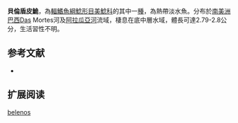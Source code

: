 {{Speciesbox
| name = 貝倫盾皮鮠
| image = 
| image_width = 250px
| image_caption = 
| status = NE
| status_system = IUCN3.1
| genus = Aspidoras
| species = belenos
| authority = Britto, 1998
| synonyms = 
}}

'''貝倫盾皮鮠'''，為[[輻鰭魚綱|輻鰭魚綱]][[鯰形目|鯰形目]][[美鯰科|美鯰科]]的其中一[[種|種]]，為熱帶淡水魚。分布於[[南美洲|南美洲]][[巴西|巴西]]Das Mortes河及[[阿拉瓜亞河|阿拉瓜亞河]]流域，棲息在底中層水域，體長可達2.79-2.8公分，生活習性不明。

==参考文献==
*{{FishBase_species|genus=Aspidoras|species=belenos|year=2014|month=11}}

== 扩展阅读 ==
{{refbegin}}
{{wikispecies-inline|Aspidoras belenos|貝倫盾皮鮠}}
{{refend}}
{{Taxonbar|from=Q2866827}}

[[Category:盾皮鮠屬|belenos]]